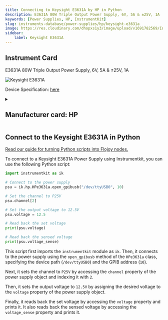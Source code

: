 ```yaml
---
title: Connecting to Keysight E3631A by HP in Python
description: E3631A 80W Triple Output Power Supply, 6V, 5A & ±25V, 1A
keywords: [Power Supplies, HP, InstrumentKit] 
slug: instruments-database/power-supplies/hp/keysight-e3631a 
image: https://res.cloudinary.com/dhopxs1y3/image/upload/v1691782569/Instruments/Power%20Supplies/Keysight-E3631A/Keysight-E3631A.png
sidebar:
    label: Keysight E3631A 
---
```



## Instrument Card

E3631A 80W Triple Output Power Supply, 6V, 5A & ±25V, 1A

![Keysight E3631A](https://res.cloudinary.com/dhopxs1y3/image/upload/v1691782569/Instruments/Power%20Supplies/Keysight-E3631A/Keysight-E3631A.png)

Device Specification: [here](https://www.keysight.com/us/en/assets/7018-06785/data-sheets/5968-9726.pdf)

<details style={{ marginTop: "15px"}}>
<summary><h2 style={{display:'inline'}}>Manufacturer card: HP</h2></summary>

![HP](https://res.cloudinary.com/dhopxs1y3/image/upload/v1692125999/Instruments/Vendor%20Logos/HP.png)

Keysight Technologies, or Keysight, is an American company that manufactures electronics test and measurement equipment and software

- Headquarters: USA
- Yearly Revenue (millions, USD): 5420
- Vendor Website: [here](https://www.keysight.com/us/en/home.html)

</details>


<FeaturedInstrumentVideo category="POWER_SUPPLIES" />

## Connect to the Keysight E3631A in Python

[Read our guide for turning Python scripts into Flojoy nodes.](https://docs.flojoy.ai/contribution/blocks/custom-flojoy-block/)



<Tabs>
<TabItem value="Flojoy" label="Flojoy" className="flojoy-instrument-tabs">

<SectionsCard category="POWER_SUPPLIES" manufacturer="HP"></SectionsCard>

</TabItem>
<TabItem value="InstrumentKit" label="InstrumentKit">

To connect to a Keysight E3631A Power Supply using Instrumentkit, you can use the following Python script:

```python
import instrumentkit as ik

# Connect to the power supply
psu = ik.hp.HPe3631a.open_gpibusb("/dev/ttyUSB0", 10)

# Set the channel to P25V
psu.channel[2]

# Set the output voltage to 12.5V
psu.voltage = 12.5

# Read back the set voltage
print(psu.voltage)

# Read back the sensed voltage
print(psu.voltage_sense)
```

This script first imports the `instrumentkit` module as `ik`. Then, it connects to the power supply using the `open_gpibusb` method of the `HPe3631a` class, specifying the device path (`/dev/ttyUSB0`) and the GPIB address (`10`).

Next, it sets the channel to `P25V` by accessing the `channel` property of the power supply object and indexing it with `2`.

Then, it sets the output voltage to `12.5V` by assigning the desired voltage to the `voltage` property of the power supply object.

Finally, it reads back the set voltage by accessing the `voltage` property and prints it. It also reads back the sensed voltage by accessing the `voltage_sense` property and prints it.

</TabItem>
</Tabs>